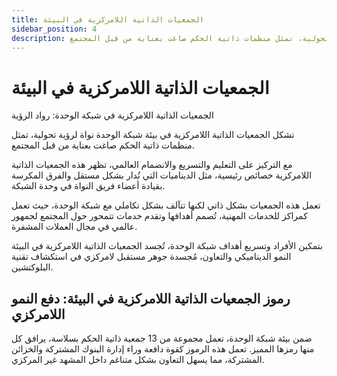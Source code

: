 ```yaml
---
title: الجمعيات الذاتية اللامركزية في البيئة
sidebar_position: 4
description: الجمعيات الذاتية اللامركزية في بيئة شبكة الوحدة تشكل نواة لرؤية تحولية، تمثل منظمات ذاتية الحكم صاغت بعناية من قبل المجتمع.
---
```


# الجمعيات الذاتية اللامركزية في البيئة

الجمعيات الذاتية اللامركزية في شبكة الوحدة: رواد الرؤية

تشكل الجمعيات الذاتية اللامركزية في بيئة شبكة الوحدة نواة لرؤية تحولية، تمثل منظمات ذاتية الحكم صاغت بعناية من قبل المجتمع.

مع التركيز على التعليم والتسريع والانضمام العالمي، تظهر هذه الجمعيات الذاتية اللامركزية خصائص رئيسية، مثل الديناميات التي تُدار بشكل مستقل والفرق المكرسة بقيادة أعضاء فريق النواة في وحدة الشبكة.

تعمل هذه الجمعيات بشكل ذاتي لكنها تتآلف بشكل تكاملي مع شبكة الوحدة، حيث تعمل كمراكز للخدمات المهنية، تُصمم أهدافها وتقدم خدمات تتمحور حول المجتمع لجمهور عالمي في مجال العملات المشفرة.

بتمكين الأفراد وتسريع أهداف شبكة الوحدة، تُجسد الجمعيات الذاتية اللامركزية في البيئة النمو الديناميكي والتعاون، مُجسدة جوهر مستقبل لامركزي في استكشاف تقنية البلوكتشين.

## رموز الجمعيات الذاتية اللامركزية في البيئة: دفع النمو اللامركزي

ضمن بيئة شبكة الوحدة، تعمل مجموعة من 13 جمعية ذاتية الحكم بسلاسة، يرافق كل منها رمزها المميز. تعمل هذه الرموز كقوة دافعة وراء إدارة البنوك المشتركة والخزائن المشتركة، مما يسهل التعاون بشكل متناغم داخل المشهد غير المركزي.


<DocCardList />
